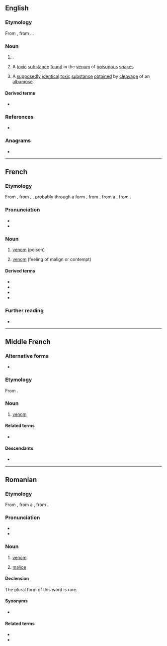 {{also|vénîn}}
==English==
{{wikipedia|venom}}

===Etymology===
From {{bor|en|fr|venin||[[venom]]}}, from {{der|en|la|venēnum||[[juice]]; [[venom]]}}. {{doublet|en|venene|venom}}.

===Noun===
{{en-noun}}

# {{lb|en|obsolete}} {{synonym of|en|venom}}.
# {{lb|en|biochemistry}} A [[toxic]] [[substance]] [[found]] in the [[venom]] of [[poisonous]] [[snake]]s.
# {{lb|en|biochemistry}} A [[supposedly]] [[identical]] [[toxic]] [[substance]] [[obtain]]ed by [[cleavage]] of an [[albumose]].

====Derived terms====
* {{l|en|antivenin}}

===References===
* {{R:Webster 1913}}

===Anagrams===
* {{anagrams|en|a=einnv|Nevin|Niven}}

{{c|en|Poisons|Toxicology}}

----

==French==

===Etymology===
From {{inh|fr|frm|venin}}, from {{inh|fr|fro|venin}}, {{m|fro|venim}}, probably through a {{inh|fr|VL.|-}} form {{m|la||*venīmen}}, from {{inh|fr|la|venēnum}}, from a {{inh|fr|itc-pro|*weneznom||lust, desire}}, from {{der|fr|ine-pro|*wenh₁-||to strive, wish, love}}.

===Pronunciation===
* {{fr-IPA}}
* {{audio|fr|Fr-venin.ogg|Audio}}

===Noun===
{{fr-noun|m}}

# [[venom]] (poison)
#: {{syn|fr|poison}}
# {{lb|fr|figuratively}} [[venom]] (feeling of malign or contempt)
#: {{uxi|fr|[[cracher son venin]]|to spit venom}}

====Derived terms====
* {{l|fr|morte la bête, mort le venin}}
* {{l|fr|envenimer}}
* {{l|fr|vénéneux}}
* {{l|fr|venimeux}}

===Further reading===
* {{R:TLFi}}

----

==Middle French==

===Alternative forms===
* {{l|frm|venim}}

===Etymology===
From {{inh|frm|fro|venim}}.

===Noun===
{{frm-noun|m}}

# [[venom]]

====Related terms====
* {{l|frm|envenimer}}

====Descendants====
* {{desc|fr|venin}}

----

==Romanian==

===Etymology===
From {{inh|ro|la|venēnum}}, from a {{inh|ro|itc-pro|*weneznom||lust, desire}}, from {{der|ro|ine-pro|*wenh₁-||to strive, wish, love}}.

===Pronunciation===
* {{IPA|ro|[veˈnin]}}
* {{audio|ro|LL-Q7913 (ron)-Filosoful-venin.wav|Audio}}

===Noun===
{{ro-noun|n|veninuri}}

# [[venom]]
# {{lb|ro|figuratively}} [[malice]]

====Declension====
The plural form of this word is rare.
{{ro-noun-n-uri}}

====Synonyms====
* {{l|ro|otravă}}

====Related terms====
* {{l|ro|învenina}}
* {{l|ro|veninos}}